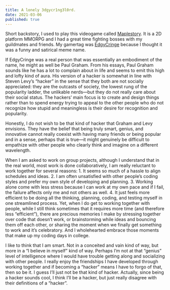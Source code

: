 ```yaml
---
title: A lonely 3dgycr1ng3l0rd.
date: 2021-03-06
published: true
---
```


Short backstory, I used to play this videogame called [Maplestory](https://maplestory.nexon.net/). It is a 2D platform MMORPG and I had a great time fighting bosses with my guildmates and friends. My gamertag was [EdgyCringe](https://maplestory.gg/c/gms/EdgyCringe) because I thought it was a funny and satirical meme name.

If EdgyCringe was a real person that was essentially an embodiment of the name, he might as well be Paul Graham. From his essays, Paul Graham sounds like he has a lot to complain about in life and seems to emit this high and lofty kind of aura. His version of a hacker is somewhat in line with Steven Levy’s “hacker” in the sense that they both are not socially appreciated: they are the outcasts of society, the lowest rung of the popularity ladder, the unlikable nerds—but they do not really care about their social status. The hackers’ main focus is to create and design things rather than to spend energy trying to appeal to the other people who do not recognize how stupid and meaningless is their desire for recognition and popularity.

Honestly, I do not wish to be that kind of hacker that Graham and Levy envisions. They have the belief that being truly smart, genius, and innovative cannot really coexist with having many friends or being popular and in a sense, perhaps that is true—it might genuinely be difficult to empathize with other people who clearly think and imagine on a different wavelength.

When I am asked to work on group projects, although I understand that in the real world, most work is done collaboratively, I am really reluctant to work together for several reasons: 1. It seems so much of a hassle to align schedules and ideas. 2. I am often unsatisfied with other people’s coding styles and prefer my own style of developing and planning. 3. Working alone come with less stress because I can work at my own pace and if I fail, the failure affects only me and not others as well. 4. It just feels more efficient to be doing all the thinking, planning, coding, and testing myself in one streamlined process. Yet, when I do get to working together with people, while I still think sometimes that it requires more time (and therefore less “efficient”), there are precious memories I make by stressing together over code that doesn’t work, or brainstorming while ideas and bouncing them off each other, or sharing the moment when we finally get something to work and it’s celebratory. And I wholehearted embrace those moments that make up my coding days in college.

I like to think that I am smart. Not in a conceited and vain kind of way, but more in a “I believe in myself” kind of way. Perhaps I’m not at that “genius” level of intelligence where I would have trouble getting along and socializing with other people. I really enjoy the friendships I have developed through working together and if becoming a “hacker” means I have to forgo of that, then so be it. I guess I’ll just not be that kind of hacker. Actually, since being a hacker sounds cool, I think I’ll be a hacker, but just really disagree with their definitions of a “hacker”.
